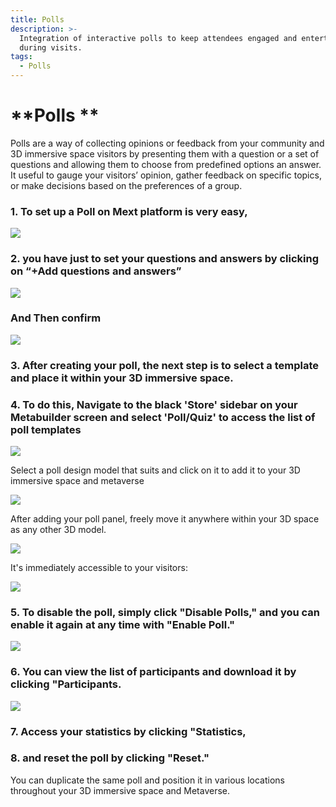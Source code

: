 ```yaml
---
title: Polls
description: >-
  Integration of interactive polls to keep attendees engaged and entertained
  during visits.
tags:
  - Polls
---
```


# **\*\*Polls \*\***

Polls are a way of collecting opinions or feedback from your community and 3D immersive space visitors by presenting them with a question or a set of questions and allowing them to choose from predefined options an answer. It useful to gauge your visitors’ opinion, gather feedback on specific topics, or make decisions based on the preferences of a group.

### 1.	To set up a Poll on Mext platform is very easy,

![](/img/Marvaimages/Documentationpollsa.jpg)

### **2.	you have just to set your questions and answers  by clicking on “+Add questions and answers”**

![](/img/Marvaimages/documentatinleaderc.jpg)

### **And Then confirm**

![](/img/Marvaimages/Documentationpollsd.jpg)

### **3.	After creating your poll, the next step is to select a template and place it within your 3D immersive space.**

### **4.	To do this, Navigate to the black 'Store' sidebar on your Metabuilder screen and select 'Poll/Quiz' to access the list of poll templates**

![](/img/Marvaimages/documentatinleadere.jpg)

Select a poll design model that suits and click on it to add it to your 3D immersive space and metaverse

![](/img/Marvaimages/Image20.png)

After adding your poll panel, freely move it anywhere within your 3D space as any other 3D model.

![](/img/Marvaimages/Image21.png)

It's immediately accessible to your visitors:

![](/img/Marvaimages/Image22.png)

### **5.	To disable the poll, simply click "Disable Polls," and you can enable it again at any time with "Enable Poll."**

![](/img/Marvaimages/Image23.png)

### **6.	You can view the list of participants and download it by clicking "Participants.**

![](/img/Marvaimages/Image24.png)

### **7.	Access your statistics by clicking "Statistics,**

### **8.	and reset the poll by clicking "Reset."**

You can duplicate the same poll and position it in various locations throughout your 3D immersive space and Metaverse.

